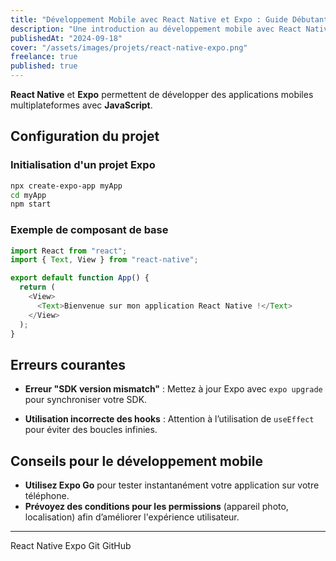 ```yaml
---
title: "Développement Mobile avec React Native et Expo : Guide Débutant"
description: "Une introduction au développement mobile avec React Native et Expo, une solution rapide pour déployer des applications sur iOS et Android."
publishedAt: "2024-09-18"
cover: "/assets/images/projets/react-native-expo.png"
freelance: true
published: true
---
```


**React Native** et **Expo** permettent de développer des applications mobiles multiplateformes avec **JavaScript**.

## Configuration du projet

### Initialisation d'un projet Expo

```bash
npx create-expo-app myApp
cd myApp
npm start
```

### Exemple de composant de base

```js
import React from "react";
import { Text, View } from "react-native";

export default function App() {
  return (
    <View>
      <Text>Bienvenue sur mon application React Native !</Text>
    </View>
  );
}
```

## Erreurs courantes

- **Erreur "SDK version mismatch"** : Mettez à jour Expo avec <Note> <Code>expo upgrade</Code> </Note> pour synchroniser votre SDK.

- **Utilisation incorrecte des hooks** : Attention à l’utilisation de <Code>useEffect</Code> pour éviter des boucles infinies.

## Conseils pour le développement mobile

- **Utilisez Expo Go** pour tester instantanément votre application sur votre téléphone.
- **Prévoyez des conditions pour les permissions** (appareil photo, localisation) afin d’améliorer l'expérience utilisateur.

---

<div className="flex gap-4 w-full flex-wrap no-underline ">
  <Tag href="https://reactnative.dev/">React Native</Tag>
  <Tag href="https://expo.dev/">Expo</Tag>
  <Tag href="https://git-scm.com/doc">Git</Tag>
  <Tag href="https://docs.github.com/">GitHub</Tag>
</div>
